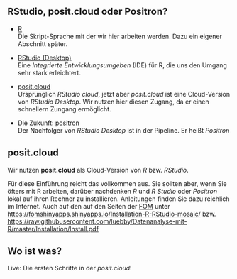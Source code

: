 <!--

# Ein kurze Einführung in unser Arbeitsumgebung

-->

## RStudio, posit.cloud oder Positron? 

- [R](https://www.r-project.org) \
    Die Skript-Sprache mit der wir hier arbeiten werden. 
    Dazu ein eigener Abschnitt später.


- [RStudio (Desktop)](https://posit.co/download/rstudio-desktop/) \
    Eine *Integrierte Entwicklungsumgeben* (IDE) für R, die uns den Umgang 
    sehr stark erleichtert.

- [posit.cloud](https://posit.cloud) \
    Ursprunglich *RStudio cloud*, jetzt aber *posit.cloud* ist eine 
    Cloud-Version von *RStudio Desktop*. 
    Wir nutzen hier diesen Zugang, da er einen schnellern Zungang ermöglicht.

- Die Zukunft: [positron](https://positron.posit.co) \
    Der Nachfolger von _RStudio Desktop_ ist  in der Pipeline. 
    Er heißt _Positron_



## posit.cloud

Wir nutzen **posit.cloud** als Cloud-Version von *R* bzw. *RStudio*.

Für diese Einführung reicht das vollkommen aus. 
Sie sollten aber, wenn Sie öfters mit R arbeiten, darüber nachdenken _R_ und _R Studio_ oder _Positron_ lokal auf ihren Rechner zu installieren. 
Anleitungen finden Sie dazu reichlich im Internet.
Auch auf den auf den Seiten der [FOM](https://www.fom.de) unter <https://fomshinyapps.shinyapps.io/Installation-R-RStudio-mosaic/> bzw. <https://raw.githubusercontent.com/luebby/Datenanalyse-mit-R/master/Installation/Install.pdf>


## Wo ist was?

Live: Die ersten Schritte in der *posit.cloud*!



